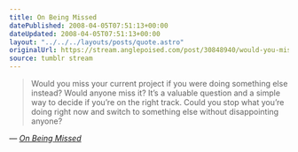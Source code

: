 ```yaml
---
title: On Being Missed
datePublished: 2008-04-05T07:51:13+00:00
dateUpdated: 2008-04-05T07:51:13+00:00
layout: "../../../layouts/posts/quote.astro"
originalUrl: https://stream.anglepoised.com/post/30848940/would-you-miss-your-current-project-if-you-were
source: tumblr stream
---
```


> Would you miss your current project if you were doing something else instead? Would anyone miss it? It&rsquo;s a valuable question and a simple way to decide if you&rsquo;re on the right track. Could you stop what you&rsquo;re doing right now and switch to something else without disappointing anyone?

— <cite>[_On Being Missed_](http://nextupdate.com/blog/archives/2008/04/on-being-missed/)</cite>
